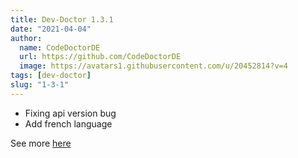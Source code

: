 ```yaml
---
title: Dev-Doctor 1.3.1
date: "2021-04-04"
author:
  name: CodeDoctorDE
  url: https://github.com/CodeDoctorDE
  image: https://avatars1.githubusercontent.com/u/20452814?v=4
tags: [dev-doctor]
slug: "1-3-1"
---
```


- Fixing api version bug
- Add french language

See more [here](https://github.com/LinwoodDev/dev_doctor/releases/tag/v1.3.1)
